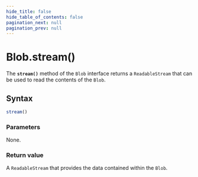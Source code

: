 ```yaml
---
hide_title: false
hide_table_of_contents: false
pagination_next: null
pagination_prev: null
---
```

# Blob.stream()

The **`stream()`** method of the `Blob` interface returns a `ReadableStream` that can be used to read the contents of the `Blob`.

## Syntax

```js
stream()
```

### Parameters

None.

### Return value

A `ReadableStream` that provides the data contained within the `Blob`.
